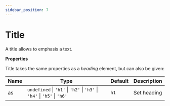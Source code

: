```yaml
---
sidebar_position: 7
---
```


# Title

A title allows to emphasis a text.


<Title>Title (default - h1)</Title>
<Title as="h2">Title (h2)</Title>
<Title as="h3">Title (h3)</Title>
<Title as="h4">Title (h4)</Title>
<Title as="h5">Title (h5)</Title>
<Title as="h6">Title (h6)</Title>

**Properties**

Title takes the same properties as a _heading_ element, but can also be given:

| Name | Type                                                                    | Default | Description |
| ---- | ----------------------------------------------------------------------- | ------- | ----------- |
| as   | `undefined` \| `'h1'` \| `'h2'` \| `'h3'` \| `'h4'` \| `'h5'` \| `'h6'` | `h1`    | Set heading |
